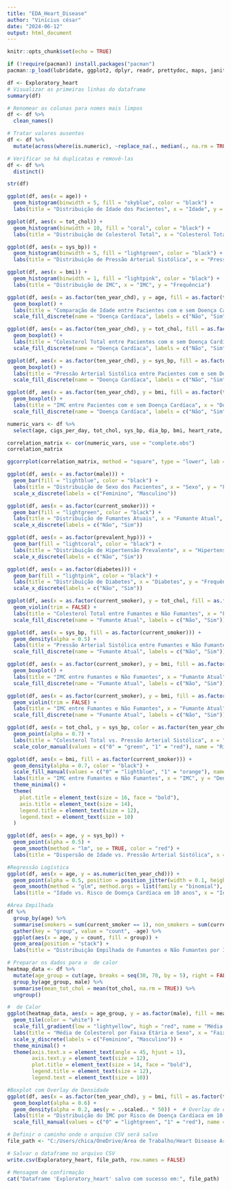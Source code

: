 ---
title: "EDA_Heart_Disease"
author: "Vinícius césar"
date: "2024-06-12"
output: html_document
---

```{r setup, include=FALSE}
knitr::opts_chunk$set(echo = TRUE)
```

```{r}
if (!require(pacman)) install.packages("pacman")
pacman::p_load(lubridate, ggplot2, dplyr, readr, prettydoc, maps, janitor, stringr, tidyr, magrittr, ggcorrplot)
```

```{r}
df <- Exploratory_heart
# Visualizar as primeiras linhas do dataframe
summary(df)

```

```{r}
# Renomear as colunas para nomes mais limpos
df <- df %>%
  clean_names()
```

```{r}
# Tratar valores ausentes
df <- df %>%
  mutate(across(where(is.numeric), ~replace_na(., median(., na.rm = TRUE))))
```

```{r}

# Verificar se há duplicatas e removê-las
df <- df %>%
  distinct()
```

```{r}
str(df)
```

```{r}

ggplot(df, aes(x = age)) +
  geom_histogram(binwidth = 5, fill = "skyblue", color = "black") +
  labs(title = "Distribuição de Idade dos Pacientes", x = "Idade", y = "Frequência")
```

```{r}

ggplot(df, aes(x = tot_chol)) +
  geom_histogram(binwidth = 10, fill = "coral", color = "black") +
  labs(title = "Distribuição de Colesterol Total", x = "Colesterol Total", y = "Frequência")
```

```{r}

ggplot(df, aes(x = sys_bp)) +
  geom_histogram(binwidth = 5, fill = "lightgreen", color = "black") +
  labs(title = "Distribuição de Pressão Arterial Sistólica", x = "Pressão Arterial Sistólica", y = "Frequência")
```

```{r}

ggplot(df, aes(x = bmi)) +
  geom_histogram(binwidth = 1, fill = "lightpink", color = "black") +
  labs(title = "Distribuição de IMC", x = "IMC", y = "Frequência")
```

```{r}

ggplot(df, aes(x = as.factor(ten_year_chd), y = age, fill = as.factor(ten_year_chd))) +
  geom_boxplot() +
  labs(title = "Comparação de Idade entre Pacientes com e sem Doença Cardíaca", x = "Doença Cardíaca em 10 anos", y = "Idade") +
  scale_fill_discrete(name = "Doença Cardíaca", labels = c("Não", "Sim"))
```

```{r}

ggplot(df, aes(x = as.factor(ten_year_chd), y = tot_chol, fill = as.factor(ten_year_chd))) +
  geom_boxplot() +
  labs(title = "Colesterol Total entre Pacientes com e sem Doença Cardíaca", x = "Doença Cardíaca em 10 anos", y = "Colesterol Total") +
  scale_fill_discrete(name = "Doença Cardíaca", labels = c("Não", "Sim"))
```

```{r}

ggplot(df, aes(x = as.factor(ten_year_chd), y = sys_bp, fill = as.factor(ten_year_chd))) +
  geom_boxplot() +
  labs(title = "Pressão Arterial Sistólica entre Pacientes com e sem Doença Cardíaca", x = "Doença Cardíaca em 10 anos", y = "Pressão Arterial Sistólica") +
  scale_fill_discrete(name = "Doença Cardíaca", labels = c("Não", "Sim"))
```

```{r}

ggplot(df, aes(x = as.factor(ten_year_chd), y = bmi, fill = as.factor(ten_year_chd))) +
  geom_boxplot() +
  labs(title = "IMC entre Pacientes com e sem Doença Cardíaca", x = "Doença Cardíaca em 10 anos", y = "IMC") +
  scale_fill_discrete(name = "Doença Cardíaca", labels = c("Não", "Sim"))

```

```{r}

numeric_vars <- df %>%
  select(age, cigs_per_day, tot_chol, sys_bp, dia_bp, bmi, heart_rate, glucose)

correlation_matrix <- cor(numeric_vars, use = "complete.obs")
correlation_matrix

ggcorrplot(correlation_matrix, method = "square", type = "lower", lab = TRUE)
```

```{r}

ggplot(df, aes(x = as.factor(male))) +
  geom_bar(fill = "lightblue", color = "black") +
  labs(title = "Distribuição de Sexo dos Pacientes", x = "Sexo", y = "Frequência") +
  scale_x_discrete(labels = c("Feminino", "Masculino"))

```

```{r}


ggplot(df, aes(x = as.factor(current_smoker))) +
  geom_bar(fill = "lightgreen", color = "black") +
  labs(title = "Distribuição de Fumantes Atuais", x = "Fumante Atual", y = "Frequência") +
  scale_x_discrete(labels = c("Não", "Sim"))

```

```{r}

ggplot(df, aes(x = as.factor(prevalent_hyp))) +
  geom_bar(fill = "lightcoral", color = "black") +
  labs(title = "Distribuição de Hipertensão Prevalente", x = "Hipertensão Prevalente", y = "Frequência") +
  scale_x_discrete(labels = c("Não", "Sim"))

```

```{r}

ggplot(df, aes(x = as.factor(diabetes))) +
  geom_bar(fill = "lightpink", color = "black") +
  labs(title = "Distribuição de Diabetes", x = "Diabetes", y = "Frequência") +
  scale_x_discrete(labels = c("Não", "Sim"))
```

```{r}

ggplot(df, aes(x = as.factor(current_smoker), y = tot_chol, fill = as.factor(current_smoker))) +
  geom_violin(trim = FALSE) +
  labs(title = "Colesterol Total entre Fumantes e Não Fumantes", x = "Fumante Atual", y = "Colesterol Total") +
  scale_fill_discrete(name = "Fumante Atual", labels = c("Não", "Sim"))

```

```{r}

ggplot(df, aes(x = sys_bp, fill = as.factor(current_smoker))) +
  geom_density(alpha = 0.5) +
  labs(title = "Pressão Arterial Sistólica entre Fumantes e Não Fumantes", x = "Pressão Arterial Sistólica", y = "Densidade") +
  scale_fill_discrete(name = "Fumante Atual", labels = c("Não", "Sim"))

```

```{r}


ggplot(df, aes(x = as.factor(current_smoker), y = bmi, fill = as.factor(current_smoker))) +
  geom_boxplot() +
  labs(title = "IMC entre Fumantes e Não Fumantes", x = "Fumante Atual", y = "IMC") +
  scale_fill_discrete(name = "Fumante Atual", labels = c("Não", "Sim"))

```

```{r}


ggplot(df, aes(x = as.factor(current_smoker), y = bmi, fill = as.factor(current_smoker))) +
  geom_violin(trim = FALSE) +
  labs(title = "IMC entre Fumantes e Não Fumantes", x = "Fumante Atual", y = "IMC") +
  scale_fill_discrete(name = "Fumante Atual", labels = c("Não", "Sim"))
```

```{r}

ggplot(df, aes(x = tot_chol, y = sys_bp, color = as.factor(ten_year_chd))) +
  geom_point(alpha = 0.7) +
  labs(title = "Colesterol Total vs. Pressão Arterial Sistólica", x = "Colesterol Total", y = "Pressão Arterial Sistólica") +
  scale_color_manual(values = c("0" = "green", "1" = "red"), name = "Risco de Doença Cardíaca em 10 anos")

```

```{r}

ggplot(df, aes(x = bmi, fill = as.factor(current_smoker))) +
  geom_density(alpha = 0.7, color = "black") +
  scale_fill_manual(values = c("0" = "lightblue", "1" = "orange"), name = "Fumante Atual", labels = c("Não", "Sim")) +
  labs(title = "IMC entre Fumantes e Não Fumantes", x = "IMC", y = "Densidade") +
  theme_minimal() +
  theme(
    plot.title = element_text(size = 16, face = "bold"),
    axis.title = element_text(size = 14),
    legend.title = element_text(size = 12),
    legend.text = element_text(size = 10)
  )

```

```{r}
ggplot(df, aes(x = age, y = sys_bp)) +
  geom_point(alpha = 0.5) +
  geom_smooth(method = "lm", se = TRUE, color = "red") +
  labs(title = "Dispersão de Idade vs. Pressão Arterial Sistólica", x = "Idade", y = "Pressão Arterial Sistólica")

```

```{r}
#Regressão Logística
ggplot(df, aes(x = age, y = as.numeric(ten_year_chd))) +
  geom_point(alpha = 0.5, position = position_jitter(width = 0.1, height = 0.1)) +
  geom_smooth(method = "glm", method.args = list(family = "binomial"), se = TRUE, color = "blue") +
  labs(title = "Idade vs. Risco de Doença Cardíaca em 10 anos", x = "Idade", y = "Probabilidade de Risco de Doença Cardíaca")

```

```{r}
#Área Empilhada
df %>%
  group_by(age) %>%
  summarise(smokers = sum(current_smoker == 1), non_smokers = sum(current_smoker == 0)) %>%
  gather(key = "group", value = "count", -age) %>%
  ggplot(aes(x = age, y = count, fill = group)) +
  geom_area(position = "stack") +
  labs(title = "Distribuição Empilhada de Fumantes e Não Fumantes por Idade", x = "Idade", y = "Contagem", fill = "Grupo")

```

```{r}
# Preparar os dados para o  de calor
heatmap_data <- df %>%
  mutate(age_group = cut(age, breaks = seq(30, 70, by = 5), right = FALSE)) %>%
  group_by(age_group, male) %>%
  summarise(mean_tot_chol = mean(tot_chol, na.rm = TRUE)) %>%
  ungroup()

#  de Calor 
ggplot(heatmap_data, aes(x = age_group, y = as.factor(male), fill = mean_tot_chol)) +
  geom_tile(color = "white") +
  scale_fill_gradient(low = "lightyellow", high = "red", name = "Média de Colesterol") +
  labs(title = "Média de Colesterol por Faixa Etária e Sexo", x = "Faixa Etária", y = "Sexo") +
  scale_y_discrete(labels = c("Feminino", "Masculino")) +
  theme_minimal() +
  theme(axis.text.x = element_text(angle = 45, hjust = 1),
        axis.text.y = element_text(size = 12),
        plot.title = element_text(size = 14, face = "bold"),
        legend.title = element_text(size = 12),
        legend.text = element_text(size = 10))
```

```{r}
#Boxplot com Overlay de Densidade
ggplot(df, aes(x = as.factor(ten_year_chd), y = bmi, fill = as.factor(ten_year_chd))) +
  geom_boxplot(alpha = 0.6) +
  geom_density(alpha = 0.2, aes(y = ..scaled.. * 50)) +  # Overlay de densidade
  labs(title = "Distribuição do IMC por Risco de Doença Cardíaca em 10 anos", x = "Risco de Doença Cardíaca", y = "IMC") +
  scale_fill_manual(values = c("0" = "lightgreen", "1" = "red"), name = "Risco de Doença Cardíaca")

```

```{r}

# Definir o caminho onde o arquivo CSV será salvo
file_path <- "C:/Users/chica/OneDrive/Área de Trabalho/Heart Disease Archives/Exploratory_heart.csv"

# Salvar o dataframe no arquivo CSV
write.csv(Exploratory_heart, file_path, row.names = FALSE)

# Mensagem de confirmação
cat("Dataframe 'Exploratory_heart' salvo com sucesso em:", file_path)


```
